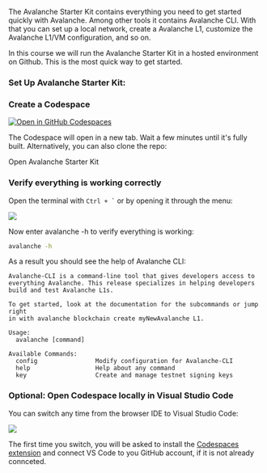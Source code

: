 
The Avalanche Starter Kit contains everything you need to get started quickly with Avalanche. Among other tools it contains Avalanche CLI. With that you can set up a local network, create a Avalanche L1, customize the Avalanche L1/VM configuration, and so on. 

In this course we will run the Avalanche Starter Kit in a hosted environment on Github. This is the most quick way to get started.

<Steps>
<Step>

### Set Up Avalanche Starter Kit:

### Create a Codespace
[![Open in GitHub Codespaces](https://github.com/codespaces/badge.svg)](https://github.com/codespaces/new?hide_repo_select=true&ref=main&repo=769886086&machine=standardLinux32gb)

The Codespace will open in a new tab. Wait a few minutes until it's fully built. Alternatively, you can also clone the repo:

<Link
    href="https://github.com/ava-labs/avalanche-starter-kit"
    className={cn(
    buttonVariants({ variant: 'default', className: 'mt-4' }),
    )}
    target='_blank'
>Open Avalanche Starter Kit</Link>

</Step>
<Step>

### Verify everything is working correctly

Open the terminal with `` Ctrl + ` `` or by opening it through the menu:

![](/common-images/avalanche-starter-kit/new-terminal.png)

Now enter avalanche -h to verify everything is working:

```bash
avalanche -h
```

As a result you should see the help of Avalanche CLI:

```
Avalanche-CLI is a command-line tool that gives developers access to
everything Avalanche. This release specializes in helping developers
build and test Avalanche L1s.

To get started, look at the documentation for the subcommands or jump right
in with avalanche blockchain create myNewAvalanche L1.

Usage:
  avalanche [command]

Available Commands:
  config                Modify configuration for Avalanche-CLI
  help                  Help about any command
  key                   Create and manage testnet signing keys
```

</Step>
<Step>

### Optional: Open Codespace locally in Visual Studio Code

You can switch any time from the browser IDE to Visual Studio Code:

![](/course-images/codespaces/open-locally.png)

The first time you switch, you will be asked to install the [Codespaces extension](https://marketplace.visualstudio.com/items?itemName=GitHub.codespaces) and connect VS Code to you GitHub account, if it is not already connceted.

</Step>
</Steps>
